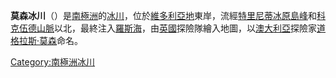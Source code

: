 {{coord|76|13|S|162|5|E|source:GNIS|display=title}}

'''莫森冰川'''（{{lang-en|Mawson Glacier}}）是[[南極洲|南極洲]]的[[冰川|冰川]]，位於[[維多利亞地|維多利亞地]]東岸，流經[[特里尼蒂冰原島峰|特里尼蒂冰原島峰]]和[[科克伍德山脈|科克伍德山脈]]以北，最終注入[[羅斯海|羅斯海]]，由[[英國|英國]]探險隊繪入地圖，以[[澳大利亞|澳大利亞]]探險家[[道格拉斯·莫森|道格拉斯·莫森]]命名。

{{DEFAULTSORT:Mawson Glacier}}
[[Category:南極洲冰川|Category:南極洲冰川]]


{{ScottCoast-geo-stub}}